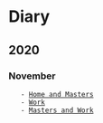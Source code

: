 = Diary =
== 2020 ==

=== November ===
    - [[2020-11-13|Home and Masters]]
    - [[2020-11-12|Work]]
    - [[2020-11-10|Masters and Work]]
